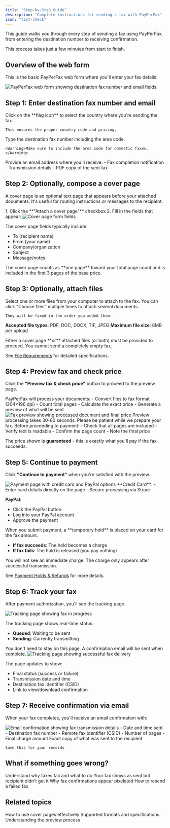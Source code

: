 ```yaml
---
title: "Step-by-Step Guide"
description: "Complete instructions for sending a fax with PayPerFax"
icon: "list-check"
---
```


This guide walks you through every step of sending a fax using PayPerFax, from entering the destination number to receiving confirmation.

<Note>
This process takes just a few minutes from start to finish.
</Note>

## Overview of the web form

This is the basic PayPerFax web form where you'll enter your fax details:

<img src="https://payperfax.com/wp-content/uploads/2025/08/webform_basic-1-1024x719-1.png" alt="PayPerFax web form showing destination fax number and email fields" />

## Step 1: Enter destination fax number and email

<Steps>
  <Step title="Select the destination country">
    Click on the **flag icon** to select the country where you're sending the fax.

    This ensures the proper country code and pricing.
  </Step>

  <Step title="Enter the fax number">
    Type the destination fax number including the area code.

    <Warning>Make sure to include the area code for domestic faxes.</Warning>
  </Step>

  <Step title="Enter your email address">
    Provide an email address where you'll receive:
    - Fax completion notification
    - Transmission details
    - PDF copy of the sent fax
  </Step>
</Steps>

## Step 2: Optionally, compose a cover page

A cover page is an optional text page that appears before your attached documents. It's useful for routing instructions or messages to the recipient.

<Accordion title="How to add a cover page" icon="file-lines">
1. Click the **"Attach a cover page"** checkbox
2. Fill in the fields that appear:

<img src="https://payperfax.com/wp-content/uploads/2025/08/webform_cover_page-1-1024x611-1.png" alt="Cover page form fields" />

The cover page fields typically include:
- To (recipient name)
- From (your name)
- Company/organization
- Subject
- Message/notes

<Tip>
The cover page counts as **one page** toward your total page count and is included in the first 3 pages of the base price.
</Tip>
</Accordion>

## Step 3: Optionally, attach files

<Steps>
  <Step title="Click 'Choose files'">
    Select one or more files from your computer to attach to the fax.
  </Step>

  <Step title="Add multiple files">
    You can click "Choose files" multiple times to attach several documents.

    They will be faxed in the order you added them.
  </Step>
</Steps>

**Accepted file types**: PDF, DOC, DOCX, TIF, JPEG
**Maximum file size**: 8MB per upload

<Info>
Either a cover page **or** attached files (or both) must be provided to proceed. You cannot send a completely empty fax.
</Info>

See [File Requirements](/sending-faxes/file-requirements) for detailed specifications.

## Step 4: Preview fax and check price

Click the **"Preview fax & check price"** button to proceed to the preview page.

<Accordion title="What happens during preview" icon="eye">
PayPerFax will process your documents:
- Convert files to fax format (204×196 dpi)
- Count total pages
- Calculate the exact price
- Generate a preview of what will be sent

<img src="https://payperfax.com/wp-content/uploads/2025/08/webform_preview-1.png" alt="Fax preview showing processed document and final price" />

<Warning>
Preview processing takes 30-60 seconds. Please be patient while we prepare your fax.
</Warning>
</Accordion>

<Accordion title="Review the preview carefully" icon="magnifying-glass">
Before proceeding to payment:
- Check that all pages are included
- Verify text is readable
- Confirm the page count
- Note the final price

The price shown is **guaranteed** - this is exactly what you'll pay if the fax succeeds.
</Accordion>

## Step 5: Continue to payment

Click **"Continue to payment"** when you're satisfied with the preview.

<img src="https://payperfax.com/wp-content/uploads/2025/08/webform_payment-1-1024x600-1.png" alt="Payment page with credit card and PayPal options" />

<Accordion title="Choose your payment method" icon="credit-card">
**Credit Card**:
- Enter card details directly on the page
- Secure processing via Stripe

**PayPal**:
- Click the PayPal button
- Log into your PayPal account
- Approve the payment
</Accordion>

<Accordion title="Understanding payment authorization" icon="shield">
When you submit payment, a **temporary hold** is placed on your card for the fax amount.

- **If fax succeeds**: The hold becomes a charge
- **If fax fails**: The hold is released (you pay nothing)

<Info>
You will not see an immediate charge. The charge only appears after successful transmission.
</Info>

See [Payment Holds & Refunds](/pricing/payment-holds) for more details.
</Accordion>

## Step 6: Track your fax

After payment authorization, you'll see the tracking page.

<Accordion title="While fax is sending" icon="paper-plane">
<img src="https://payperfax.com/wp-content/uploads/2025/08/webform_processing-1-1024x357-1.png" alt="Tracking page showing fax in progress" />

The tracking page shows real-time status:
- **Queued**: Waiting to be sent
- **Sending**: Currently transmitting

<Tip>
You don't need to stay on this page. A confirmation email will be sent when complete.
</Tip>
</Accordion>

<Accordion title="When fax completes" icon="circle-check">
<img src="https://payperfax.com/wp-content/uploads/webform_complete-1.png" alt="Tracking page showing successful fax delivery" />

The page updates to show:
- Final status (success or failure)
- Transmission date and time
- Destination fax identifier (CSID)
- Link to view/download confirmation
</Accordion>

## Step 7: Receive confirmation via email

When your fax completes, you'll receive an email confirmation with:

<img src="https://payperfax.com/wp-content/uploads/2025/08/emailed_fax_confirmation.png" alt="Email confirmation showing fax transmission details" />

<CardGroup cols={2}>
  <Card title="Transmission Details" icon="info">
    - Date and time sent
    - Destination fax number
    - Remote fax identifier (CSID)
    - Number of pages
    - Final charge amount
  </Card>
  <Card title="PDF Attachment" icon="file-pdf">
    Exact copy of what was sent to the recipient

    Save this for your records
  </Card>
</CardGroup>

## What if something goes wrong?

<CardGroup cols={2}>
  <Card
    title="Fax Failed?"
    icon="circle-xmark"
    href="/troubleshooting/common-issues"
  >
    Understand why faxes fail and what to do
  </Card>
  <Card
    title="Not Received?"
    icon="question"
    href="/troubleshooting/fax-not-received"
  >
    Your fax shows as sent but recipient didn't get it
  </Card>
  <Card
    title="Looks Low Quality?"
    icon="image"
    href="/troubleshooting/low-quality-confirmations"
  >
    Why fax confirmations appear pixelated
  </Card>
  <Card
    title="Need to Resend?"
    icon="rotate"
    href="/troubleshooting/resending-faxes"
  >
    How to resend a failed fax
  </Card>
</CardGroup>

## Related topics

<CardGroup cols={3}>
  <Card
    title="Cover Pages"
    icon="file-lines"
    href="/sending-faxes/cover-pages"
  >
    How to use cover pages effectively
  </Card>
  <Card
    title="File Requirements"
    icon="file"
    href="/sending-faxes/file-requirements"
  >
    Supported formats and specifications
  </Card>
  <Card
    title="Preview & Pricing"
    icon="eye"
    href="/sending-faxes/preview-and-pricing"
  >
    Understanding the preview process
  </Card>
</CardGroup>
